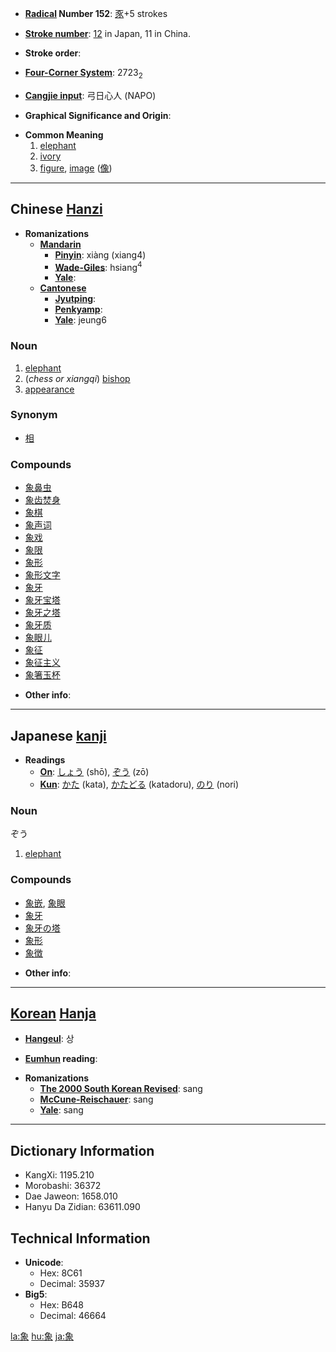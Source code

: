 * '''[[Wiktionary:Chinese radical index| Radical]] Number 152''': [[Wiktionary:Chinese radical index 豕|豕]]+5 strokes

* '''[[Wiktionary:Chinese total strokes index|Stroke number]]''': [[Wiktionary:Chinese total strokes index 12|12]] in Japan, 11 in China.

* '''Stroke order''': 

* '''[[Wiktionary:Chinese four corner index|Four-Corner System]]''': 2723<sub>2</sub>

* '''[[Wiktionary:Chinese Cangjie index|Cangjie input]]''': 弓日心人 (NAPO)

* '''Graphical Significance and Origin''': 

* '''Common Meaning'''
*# [[elephant]]
*# [[ivory]]
*# [[figure]], [[image]] ([[像]])


----

== Chinese [[Hanzi]] ==

* '''Romanizations'''
** '''[[Mandarin]]'''
*** '''[[Pinyin]]''': xiàng (xiang4)
*** '''[[Wade-Giles]]''': hsiang<sup>4</sup>
*** '''[[Yale]]''': 
** '''[[Cantonese]]'''
*** '''[[Jyutping]]''':
*** '''[[Penkyamp]]''': 
*** '''[[Yale]]''': jeung6

===Noun===

# [[elephant]]
#(''chess or xiangqi'') [[bishop]]
# [[appearance]]

===Synonym===
*[[相]]

===Compounds===
*[[象鼻虫]]
*[[象齿焚身]]
*[[象棋]]
*[[象声词]]
*[[象戏]]
*[[象限]]
*[[象形]]
*[[象形文字]]
*[[象牙]]
*[[象牙宝塔]]
*[[象牙之塔]]
*[[象牙质]]
*[[象眼儿]]
*[[象征]]
*[[象征主义]]
*[[象箸玉杯]]

* '''Other info''': 

----

== Japanese [[kanji]] ==

* '''Readings'''
** '''[[On]]''': [[しょう]] (shō), [[ぞう]] (zō)
** '''[[Kun]]''': [[かた]] (kata), [[かたどる]] (katadoru), [[のり]] (nori)

===Noun===
ぞう

#[[elephant]]

===Compounds===
*[[象嵌]], [[象眼]]
*[[象牙]]
*[[象牙の塔]]
*[[象形]]
*[[象徴]]

* '''Other info''':  

----

== [[Korean]] [[Hanja]] ==

* '''[[Hangeul]]''': 상

* '''[[Eumhun]] reading''': 

* '''Romanizations'''
** '''[[The 2000 South Korean Revised Romanization|The 2000 South Korean Revised]]''': sang
** '''[[McCune-Reischauer]]''': sang
** '''[[Yale]]''': sang

----

== Dictionary Information ==

* KangXi: 1195.210
* Morobashi: 36372
* Dae Jaweon: 1658.010
* Hanyu Da Zidian: 63611.090

== Technical Information ==

* '''Unicode''':
** Hex: 8C61
** Decimal: 35937
* '''Big5''':
** Hex: B648
** Decimal: 46664

[[la:象]]
[[hu:象]]
[[ja:象]]